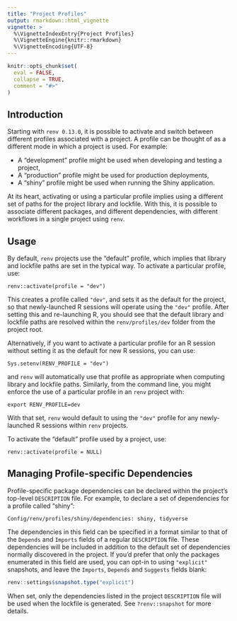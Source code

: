 ```yaml
---
title: "Project Profiles"
output: rmarkdown::html_vignette
vignette: >
  %\VignetteIndexEntry{Project Profiles}
  %\VignetteEngine{knitr::rmarkdown}
  %\VignetteEncoding{UTF-8}
---
```


```r
knitr::opts_chunk$set(
  eval = FALSE,
  collapse = TRUE,
  comment = "#>"
)
```


## Introduction

Starting with `renv 0.13.0`, it is possible to activate and switch between
different profiles associated with a project. A profile can be thought of as
a different mode in which a project is used. For example:

- A "development" profile might be used when developing and testing a project,
- A "production" profile might be used for production deployments,
- A "shiny" profile might be used when running the Shiny application.

At its heart, activating or using a particular profile implies using a different
set of paths for the project library and lockfile. With this, it is possible
to associate different packages, and different dependencies, with different
workflows in a single project using `renv`.


## Usage

By default, `renv` projects use the "default" profile, which implies that
library and lockfile paths are set in the typical way. To activate a particular
profile, use:

```
renv::activate(profile = "dev")
```

This creates a profile called `"dev"`, and sets it as the default for the
project, so that newly-launched R sessions will operate using the `"dev"`
profile. After setting this and re-launching R, you should see that the
default library and lockfile paths are resolved within the `renv/profiles/dev`
folder from the project root.

Alternatively, if you want to activate a particular profile for an R session
without setting it as the default for new R sessions, you can use:

```
Sys.setenv(RENV_PROFILE = "dev")
```

and `renv` will automatically use that profile as appropriate when computing
library and lockfile paths. Similarly, from the command line, you might
enforce the use of a particular profile in an `renv` project with:

```
export RENV_PROFILE=dev
```

With that set, `renv` would default to using the `"dev"` profile for any
newly-launched R sessions within `renv` projects.

To activate the "default" profile used by a project, use:

```
renv::activate(profile = NULL)
```


## Managing Profile-specific Dependencies

Profile-specific package dependencies can be declared within the project's
top-level `DESCRIPTION` file. For example, to declare a set of dependencies
for a profile called "shiny":

```
Config/renv/profiles/shiny/dependencies: shiny, tidyverse
```

The dependencies in this field can be specified in a format similar to that of
the `Depends` and `Imports` fields of a regular `DESCRIPTION` file. These
dependencies will be included in addition to the default set of dependencies
normally discovered in the project. If you'd prefer that only the packages
enumerated in this field are used, you can opt-in to using `"explicit"`
snapshots, and leave the `Imports`, `Depends` and `Suggests` fields blank:

```r
renv::settings$snapshot.type("explicit")
```

When set, only the dependencies listed in the project `DESCRIPTION` file will
be used when the lockfile is generated. See `?renv::snapshot` for more details.

